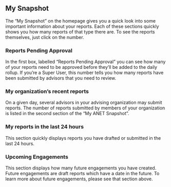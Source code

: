 
<Meta title="ANET User Stories/My Snapshot" />

## My Snapshot

The “My Snapshot” on the homepage gives you a quick look into some important information about your
reports. Each of these sections quickly shows you how many reports of that type there are. To see
the reports themselves, just click on the number.

### Reports Pending Approval

In the first box, labelled “Reports Pending Approval” you can see how many of your reports need to
be approved before they’ll be added to the daily rollup. If you’re a Super User, this number tells
you how many reports have been submitted by advisors that you need to review.

### My organization’s recent reports

On a given day, several advisors in your advising organization may submit reports. The number of
reports submitted by members of your organization is listed in the second section of the “My ANET
Snapshot”.

### My reports in the last 24 hours

This section quickly displays reports you have drafted or submitted in the last 24 hours.

### Upcoming Engagements

This section displays how many future engagements you have created. Future engagements are draft
reports which have a date in the future. To learn more about future engagements, please see that
section above.
